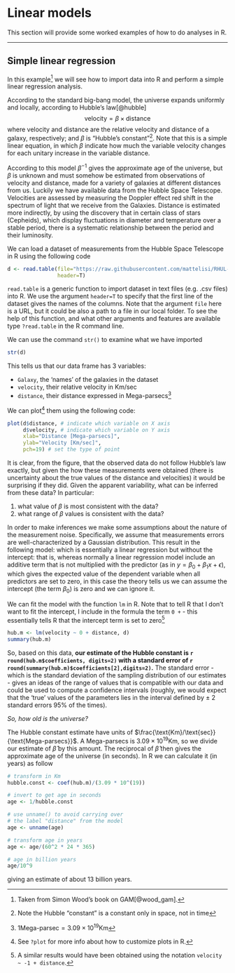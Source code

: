 # Linear models {#linear-models}

This section will provide some worked examples of how to do analyses in R.

---

## Simple linear regression

In this example^[Taken from Simon Wood's book on GAM[@wood_gam].] we will see how to import data into R and perform a simple linear regression analysis. 

According to the standard big-bang model, the universe expands uniformly and locally, according to Hubble's law[@hubble]
$$
\text{velocity} = \beta \times \text{distance}
$$
where $\text{velocity}$ and $\text{distance}$ are the relative velocity and distance of a galaxy, respectively; and $\beta$ is "Hubble's constant"^[Note the Hubble "constant" is a constant only in space, not in time]. Note that this is a simple linear equation, in which $\beta$ indicate how much the variable $\text{velocity}$ changes for each unitary increase in the variable $\text{distance}$.

According to this model $\beta^{-1}$ gives the approximate age of the universe, but $\beta$ is unknown and must somehow be estimated from observations of $\text{velocity}$ and $\text{distance}$, made for a variety of galaxies at different distances from us. Luckily we have available data from the Hubble Space Telescope. Velocities are assessed by measuring the Doppler effect red shift in the spectrum of light that we receive from the Galaxies. Distance is estimated more indirectly, by using the discovery that in certain class of stars (Cepheids), which display fluctuations in diameter and temperature over a stable period, there is a systematic relationship between the period and their luminosity.

We can load a dataset of measurements from the Hubble Space Telescope in R using the following code
```r
d <- read.table(file="https://raw.githubusercontent.com/mattelisi/RHUL-stats/main/data/hubble.txt", 
                header=T)
```

`read.table` is a generic function to import dataset in text files (e.g. .csv files) into R. We use the argument `header=T` to specify that the first line of the dataset gives the names of the columns. Note that the argument `file` here is a URL, but it could be also a path to a file in our local folder. To see the help of this function, and what other arguments and features are available type `?read.table` in the R command line.

We can use the command `str()` to examine what we have imported
```r
str(d)
```
This tells us that our data frame has 3 variables:

- `Galaxy`, the 'names' of the galaxies in the dataset
- `velocity`, their relative velocity in Km/sec
- `distance`, their distance expressed in Mega-parsecs^[$1 \text{Mega-parsec} = 3.09 \times 10^{19} \text{Km}$]

We can plot^[See `?plot` for more info about how to customize plots in R.] them using the following code:
```r
plot(d$distance, # indicate which variable on X axis
     d$velocity, # indicate which variable on Y axis
     xlab="Distance [Mega-parsecs]",
     ylab="Velocity [Km/sec]", 
     pch=19) # set the type of point
```

It is clear, from the figure, that the observed data do not follow Hubble's law exactly, but given the how these measurements were obtained (there is uncertainty about the true values of the distance and velocities) it would be surprising if they did. Given the apparent variability, what can be inferred from these data? 
In particular:

1. what value of $\beta$ is most consistent with the data? 
2. what range of $\beta$ values is consistent with the data? 

In order to make inferences we make some assumptions about the nature of the measurement noise. Specifically, we assume that measurements errors are well-characterized by a Gaussian distribution. This result in the following model: 
\begin{align*}
y &= \beta x + \epsilon \\
\epsilon &\sim \mathcal{N} \left(0, \sigma_{\epsilon}^2 \right)
\end{align*}
which is essentially a linear regression but without the intercept: that is, whereas normally a linear regression model include an additive term that is not multiplied with the predictor (as in $y = \beta_0 + \beta_1 x + \epsilon$), which gives the expected value of the dependent variable when all predictors are set to zero, in this case the theory tells us we can assume the intercept (the term $\beta_0$) is zero and we can ignore it.


We can fit the model with the function `lm` in R. Note that to tell R that I don't want to fit the intercept, I include in the formula the term `0 + ` - this essentially tells R that the intercept term is set to zero^[A similar results would have been obtained using the notation `velocity ~ -1 + distance`.]

```r
hub.m <- lm(velocity ~ 0 + distance, d)
summary(hub.m)
```

So, based on this data, **our estimate of the Hubble constant is `r round(hub.m$coefficients, digits=2)` with a standard error of `r round(summary(hub.m)$coefficients[2],digits=2)`.** The standard error - which is the standard deviation of the sampling distribution of our estimates - gives an ideas of the range of values that is compatible with our data and could be used to compute a confidence intervals (roughly, we would expect that the 'true' values of the parameters lies in the interval defined by $\pm$ 2 standard errors 95% of the times).


::: {.rmdnote}

*So, how old is the universe?*

The Hubble constant estimate have units of $\frac{\text{Km}/\text{sec}}{\text{Mega-parsecs}}$. A Mega-parsecs is $3.09 \times 10^{19} \text{Km}$, so we divide our estimate of $\hat \beta$ by this amount. The reciprocal of $\hat \beta$ then gives the approximate age of the universe (in seconds). In R we can calculate it (in years) as follow

```r
# transform in Km
hubble.const <- coef(hub.m)/(3.09 * 10^(19))

# invert to get age in seconds
age <- 1/hubble.const

# use unname() to avoid carrying over 
# the label "distance" from the model
age <- unname(age)

# transform age in years
age <- age/(60^2 * 24 * 365)

# age in billion years
age/10^9
```

giving an estimate of about 13 billion years.

:::




